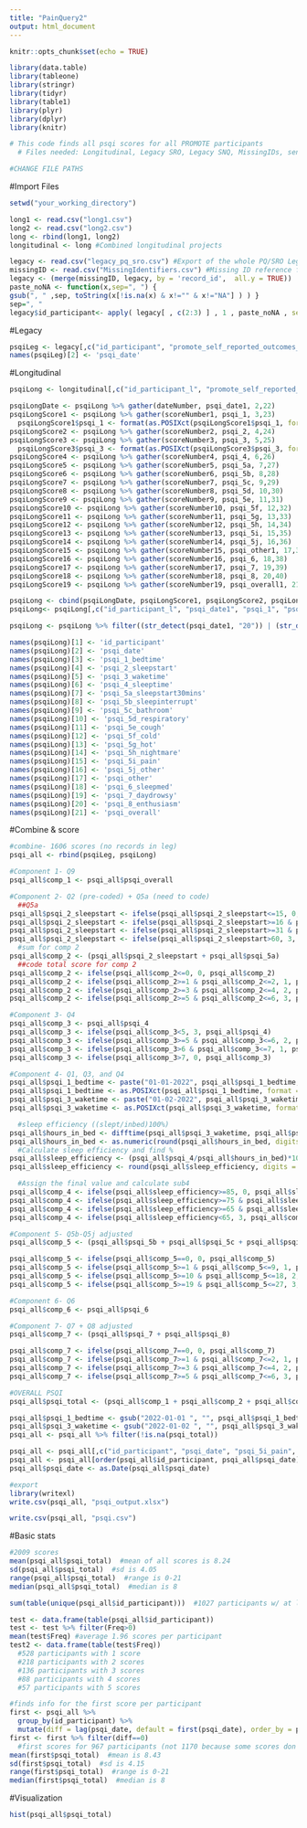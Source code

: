 ```yaml
---
title: "PainQuery2"
output: html_document
---
```


```r
knitr::opts_chunk$set(echo = TRUE)
```
```r
library(data.table)
library(tableone)
library(stringr)
library(tidyr)
library(table1)
library(plyr)
library(dplyr)
library(knitr)

# This code finds all psqi scores for all PROMOTE participants
  # Files needed: Longitudinal, Legacy SRO, Legacy SNQ, MissingIDs, sensor

#CHANGE FILE PATHS

```

#Import Files
```r
setwd("your_working_directory")

long1 <- read.csv("long1.csv") 
long2 <- read.csv("long2.csv") 
long <- rbind(long1, long2) 
longitudinal <- long #Combined longitudinal projects

legacy <- read.csv("legacy_pq_sro.csv") #Export of the whole PQ/SRO Legacy project
missingID <- read.csv("MissingIdentifiers.csv") #Missing ID reference file
legacy <- (merge(missingID, legacy, by = 'record_id',  all.y = TRUE))
paste_noNA <- function(x,sep=", ") {
gsub(", " ,sep, toString(x[!is.na(x) & x!="" & x!="NA"] ) ) }
sep=", "
legacy$id_participant<- apply( legacy[ , c(2:3) ] , 1 , paste_noNA , sep=sep)

```

#Legacy
```r
psqiLeg <- legacy[,c("id_participant", "promote_self_reported_outcomes_timestamp", "psqi_1_bedtime", "psqi_2_sleepstart", "psqi_3_waketime", "psqi_4_sleeptime", "psqi_5a_sleepstart30mins", "psqi_5b_sleepinterrupt", "psqi_5c_bathroom", "psqi_5d_respiratory", "psqi_5e_cough", "psqi_5f_cold", "psqi_5g_hot", "psqi_5h_nightmare", "psqi_5i_pain", "psqi_5j_other", "psqi_other", "psqi_6_sleepmed", "psqi_7_daydrowsy", "psqi_8_enthusiasm", "psqi_overall")]
names(psqiLeg)[2] <- 'psqi_date'

```

#Longitudinal
```r
psqiLong <- longitudinal[,c("id_participant_l", "promote_self_reported_outcomes_timestamp", "psqi_1_bedtime", "psqi_2_sleepstart", "psqi_3_waketime", "psqi_4_sleeptime", "psqi_5a_sleepstart30mins", "psqi_5b_sleepinterrupt", "psqi_5c_bathroom", "psqi_5d_respiratory", "psqi_5e_cough", "psqi_5f_cold", "psqi_5g_hot", "psqi_5h_nightmare", "psqi_5i_pain", "psqi_5j_other", "psqi_other", "psqi_6_sleepmed", "psqi_7_daydrowsy", "psqi_8_enthusiasm", "psqi_overall", "update_questionnaire_timestamp", "psqi_1_bedtime_56da7e", "psqi_2_sleepstart_6c100e", "psqi_3_waketime_b84e9d", "psqi_4_sleeptime_46998d", "psqi_5a_sleepstart30mins_4c450e", "psqi_5b_sleepinterrupt_f5da7f", "psqi_5c_bathroom_07913d", "psqi_5d_respiratory_e1eba0", "psqi_5e_cough_7bac2c", "psqi_5f_cold_6c2977", "psqi_5g_hot_e09818", "psqi_5h_nightmare_0ebca8", "psqi_5i_pain_e1c9e2", "psqi_5j_other_c6176a", "psqi_other_bfda80", "psqi_6_sleepmed_eddc53", "psqi_7_daydrowsy_cb0d8d", "psqi_8_enthusiasm_c34413", "psqi_overall_f6b57d")]

psqiLongDate <- psqiLong %>% gather(dateNumber, psqi_date1, 2,22)
psqiLongScore1 <- psqiLong %>% gather(scoreNumber1, psqi_1, 3,23)
  psqiLongScore1$psqi_1 <- format(as.POSIXct(psqiLongScore1$psqi_1, format = "%H:%M"), "%H:%M")
psqiLongScore2 <- psqiLong %>% gather(scoreNumber2, psqi_2, 4,24)
psqiLongScore3 <- psqiLong %>% gather(scoreNumber3, psqi_3, 5,25)
  psqiLongScore3$psqi_3 <- format(as.POSIXct(psqiLongScore3$psqi_3, format = "%H:%M"), "%H:%M")
psqiLongScore4 <- psqiLong %>% gather(scoreNumber4, psqi_4, 6,26)
psqiLongScore5 <- psqiLong %>% gather(scoreNumber5, psqi_5a, 7,27)
psqiLongScore6 <- psqiLong %>% gather(scoreNumber6, psqi_5b, 8,28)
psqiLongScore7 <- psqiLong %>% gather(scoreNumber7, psqi_5c, 9,29)
psqiLongScore8 <- psqiLong %>% gather(scoreNumber8, psqi_5d, 10,30)
psqiLongScore9 <- psqiLong %>% gather(scoreNumber9, psqi_5e, 11,31)
psqiLongScore10 <- psqiLong %>% gather(scoreNumber10, psqi_5f, 12,32)
psqiLongScore11 <- psqiLong %>% gather(scoreNumber11, psqi_5g, 13,33)
psqiLongScore12 <- psqiLong %>% gather(scoreNumber12, psqi_5h, 14,34)
psqiLongScore13 <- psqiLong %>% gather(scoreNumber13, psqi_5i, 15,35)
psqiLongScore14 <- psqiLong %>% gather(scoreNumber14, psqi_5j, 16,36)
psqiLongScore15 <- psqiLong %>% gather(scoreNumber15, psqi_other1, 17,37)
psqiLongScore16 <- psqiLong %>% gather(scoreNumber16, psqi_6, 18,38)
psqiLongScore17 <- psqiLong %>% gather(scoreNumber17, psqi_7, 19,39)
psqiLongScore18 <- psqiLong %>% gather(scoreNumber18, psqi_8, 20,40)
psqiLongScore19 <- psqiLong %>% gather(scoreNumber19, psqi_overall1, 21,41)

psqiLong <- cbind(psqiLongDate, psqiLongScore1, psqiLongScore2, psqiLongScore3, psqiLongScore4, psqiLongScore5, psqiLongScore6, psqiLongScore7, psqiLongScore8, psqiLongScore9, psqiLongScore10, psqiLongScore11, psqiLongScore12, psqiLongScore13, psqiLongScore14, psqiLongScore15, psqiLongScore16, psqiLongScore17, psqiLongScore18, psqiLongScore19)
psqiLong<- psqiLong[,c("id_participant_l", "psqi_date1", "psqi_1", "psqi_2", "psqi_3", "psqi_4", "psqi_5a", "psqi_5b", "psqi_5c", "psqi_5d", "psqi_5e", "psqi_5f", "psqi_5g", "psqi_5h", "psqi_5i", "psqi_5j", "psqi_other1", "psqi_6", "psqi_7", "psqi_8", "psqi_overall1")]

psqiLong <- psqiLong %>% filter((str_detect(psqi_date1, "20")) | (str_detect(psqi_date1, "not")))

names(psqiLong)[1] <- 'id_participant'
names(psqiLong)[2] <- 'psqi_date'
names(psqiLong)[3] <- 'psqi_1_bedtime'
names(psqiLong)[4] <- 'psqi_2_sleepstart'
names(psqiLong)[5] <- 'psqi_3_waketime'
names(psqiLong)[6] <- 'psqi_4_sleeptime'
names(psqiLong)[7] <- 'psqi_5a_sleepstart30mins'
names(psqiLong)[8] <- 'psqi_5b_sleepinterrupt'
names(psqiLong)[9] <- 'psqi_5c_bathroom'
names(psqiLong)[10] <- 'psqi_5d_respiratory'
names(psqiLong)[11] <- 'psqi_5e_cough'
names(psqiLong)[12] <- 'psqi_5f_cold'
names(psqiLong)[13] <- 'psqi_5g_hot'
names(psqiLong)[14] <- 'psqi_5h_nightmare'
names(psqiLong)[15] <- 'psqi_5i_pain'
names(psqiLong)[16] <- 'psqi_5j_other'
names(psqiLong)[17] <- 'psqi_other'
names(psqiLong)[18] <- 'psqi_6_sleepmed'
names(psqiLong)[19] <- 'psqi_7_daydrowsy'
names(psqiLong)[20] <- 'psqi_8_enthusiasm'
names(psqiLong)[21] <- 'psqi_overall'

```

#Combine & score
```r
#combine- 1606 scores (no records in leg)
psqi_all <- rbind(psqiLeg, psqiLong)

#Component 1- Q9
psqi_all$comp_1 <- psqi_all$psqi_overall

#Component 2- Q2 (pre-coded) + Q5a (need to code)
  ##Q5a
psqi_all$psqi_2_sleepstart <- ifelse(psqi_all$psqi_2_sleepstart<=15, 0, psqi_all$psqi_2_sleepstart)
psqi_all$psqi_2_sleepstart <- ifelse(psqi_all$psqi_2_sleepstart>=16 & psqi_all$psqi_2_sleepstart<=30, 1, psqi_all$psqi_2_sleepstart)
psqi_all$psqi_2_sleepstart <- ifelse(psqi_all$psqi_2_sleepstart>=31 & psqi_all$psqi_2_sleepstart<=60, 2, psqi_all$psqi_2_sleepstart)
psqi_all$psqi_2_sleepstart <- ifelse(psqi_all$psqi_2_sleepstart>60, 3, psqi_all$psqi_2_sleepstart)
  #sum for comp 2
psqi_all$comp_2 <- (psqi_all$psqi_2_sleepstart + psqi_all$psqi_5a)
  ##code total score for comp 2
psqi_all$comp_2 <- ifelse(psqi_all$comp_2<=0, 0, psqi_all$comp_2)
psqi_all$comp_2 <- ifelse(psqi_all$comp_2>=1 & psqi_all$comp_2<=2, 1, psqi_all$comp_2)
psqi_all$comp_2 <- ifelse(psqi_all$comp_2>=3 & psqi_all$comp_2<=4, 2, psqi_all$comp_2)
psqi_all$comp_2 <- ifelse(psqi_all$comp_2>=5 & psqi_all$comp_2<=6, 3, psqi_all$comp_2)

#Component 3- Q4
psqi_all$comp_3 <- psqi_all$psqi_4
psqi_all$comp_3 <- ifelse(psqi_all$comp_3<5, 3, psqi_all$psqi_4)
psqi_all$comp_3 <- ifelse(psqi_all$comp_3>=5 & psqi_all$comp_3<=6, 2, psqi_all$comp_3)
psqi_all$comp_3 <- ifelse(psqi_all$comp_3>6 & psqi_all$comp_3<=7, 1, psqi_all$comp_3)
psqi_all$comp_3 <- ifelse(psqi_all$comp_3>7, 0, psqi_all$comp_3)

#Component 4- Q1, Q3, and Q4
psqi_all$psqi_1_bedtime <- paste("01-01-2022", psqi_all$psqi_1_bedtime, sep=" ")
psqi_all$psqi_1_bedtime <- as.POSIXct(psqi_all$psqi_1_bedtime, format = "%m-%d-%Y %H:%M")
psqi_all$psqi_3_waketime <- paste("01-02-2022", psqi_all$psqi_3_waketime, sep=" ")
psqi_all$psqi_3_waketime <- as.POSIXct(psqi_all$psqi_3_waketime, format = "%m-%d-%Y %H:%M")

  #sleep efficiency ((slept/inbed)100%)
psqi_all$hours_in_bed <- difftime(psqi_all$psqi_3_waketime, psqi_all$psqi_1_bedtime, units = "hours")
psqi_all$hours_in_bed <- as.numeric(round(psqi_all$hours_in_bed, digits = 2))
  #Calculate sleep efficiency and find %
psqi_all$sleep_efficiency <- (psqi_all$psqi_4/psqi_all$hours_in_bed)*100
psqi_all$sleep_efficiency <- round(psqi_all$sleep_efficiency, digits = 0)

  #Assign the final value and calculate sub4
psqi_all$comp_4 <- ifelse(psqi_all$sleep_efficiency>=85, 0, psqi_all$sleep_efficiency)
psqi_all$comp_4 <- ifelse(psqi_all$sleep_efficiency>=75 & psqi_all$sleep_efficiency<=84, 1, psqi_all$comp_4)
psqi_all$comp_4 <- ifelse(psqi_all$sleep_efficiency>=65 & psqi_all$sleep_efficiency<=74, 2, psqi_all$comp_4)
psqi_all$comp_4 <- ifelse(psqi_all$sleep_efficiency<65, 3, psqi_all$comp_4)

#Component 5- Q5b-Q5j adjusted
psqi_all$comp_5 <- (psqi_all$psqi_5b + psqi_all$psqi_5c + psqi_all$psqi_5d + psqi_all$psqi_5e + psqi_all$psqi_5f + psqi_all$psqi_5g + psqi_all$psqi_5h + psqi_all$psqi_5i + psqi_all$psqi_5j)

psqi_all$comp_5 <- ifelse(psqi_all$comp_5==0, 0, psqi_all$comp_5)
psqi_all$comp_5 <- ifelse(psqi_all$comp_5>=1 & psqi_all$comp_5<=9, 1, psqi_all$comp_5)
psqi_all$comp_5 <- ifelse(psqi_all$comp_5>=10 & psqi_all$comp_5<=18, 2, psqi_all$comp_5)
psqi_all$comp_5 <- ifelse(psqi_all$comp_5>=19 & psqi_all$comp_5<=27, 3, psqi_all$comp_5)

#Component 6- Q6
psqi_all$comp_6 <- psqi_all$psqi_6

#Component 7- Q7 + Q8 adjusted
psqi_all$comp_7 <- (psqi_all$psqi_7 + psqi_all$psqi_8)

psqi_all$comp_7 <- ifelse(psqi_all$comp_7==0, 0, psqi_all$comp_7)
psqi_all$comp_7 <- ifelse(psqi_all$comp_7>=1 & psqi_all$comp_7<=2, 1, psqi_all$comp_7)
psqi_all$comp_7 <- ifelse(psqi_all$comp_7>=3 & psqi_all$comp_7<=4, 2, psqi_all$comp_7)
psqi_all$comp_7 <- ifelse(psqi_all$comp_7>=5 & psqi_all$comp_7<=6, 3, psqi_all$comp_7)

#OVERALL PSQI
psqi_all$psqi_total <- (psqi_all$comp_1 + psqi_all$comp_2 + psqi_all$comp_3 + psqi_all$comp_4 + psqi_all$comp_5 + psqi_all$comp_6 + psqi_all$comp_7)

psqi_all$psqi_1_bedtime <- gsub("2022-01-01 ", "", psqi_all$psqi_1_bedtime)
psqi_all$psqi_3_waketime <- gsub("2022-01-02 ", "", psqi_all$psqi_3_waketime)
psqi_all <- psqi_all %>% filter(!is.na(psqi_total))

psqi_all <- psqi_all[,c("id_participant", "psqi_date", "psqi_5i_pain", "comp_1", "comp_2", "comp_3", "comp_4", "comp_5", "comp_6", "comp_7", "psqi_total")]
psqi_all <- psqi_all[order(psqi_all$id_participant, psqi_all$psqi_date), ]
psqi_all$psqi_date <- as.Date(psqi_all$psqi_date)

#export
library(writexl)
write.csv(psqi_all, "psqi_output.xlsx")


```

```r
write.csv(psqi_all, "psqi.csv")
```

#Basic stats
```r
#2009 scores
mean(psqi_all$psqi_total)  #mean of all scores is 8.24
sd(psqi_all$psqi_total)  #sd is 4.05
range(psqi_all$psqi_total)  #range is 0-21
median(psqi_all$psqi_total)  #median is 8

sum(table(unique(psqi_all$id_participant)))  #1027 participants w/ at least 1 score

test <- data.frame(table(psqi_all$id_participant))
test <- test %>% filter(Freq>0)
mean(test$Freq) #average 1.96 scores per participant
test2 <- data.frame(table(test$Freq))
  #528 participants with 1 score
  #218 participants with 2 scores
  #136 participants with 3 scores
  #88 participants with 4 scores
  #57 participants with 5 scores

#finds info for the first score per participant
first <- psqi_all %>%
  group_by(id_participant) %>%
  mutate(diff = lag(psqi_date, default = first(psqi_date), order_by = psqi_date) - psqi_date)
first <- first %>% filter(diff==0)
  #first scores for 967 participants (not 1170 because some scores don't have timestamps- that disqualifies all scores for that participant b/c we can't tell which score is first)
mean(first$psqi_total)  #mean is 8.43
sd(first$psqi_total)  #sd is 4.15
range(first$psqi_total)  #range is 0-21
median(first$psqi_total)  #median is 8


```

#Visualization
```r
hist(psqi_all$psqi_total)

```





